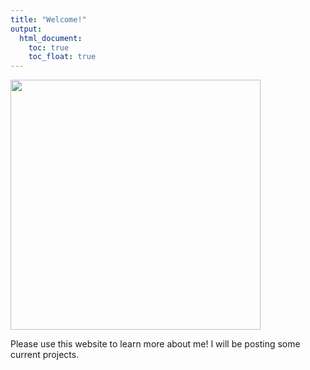 ```yaml
---
title: "Welcome!"
output: 
  html_document:
    toc: true
    toc_float: true
---
```

<img src = "images/cheesecake.jpg" width = "400" >

Please use this website to learn more about me! I will be posting some current projects.


